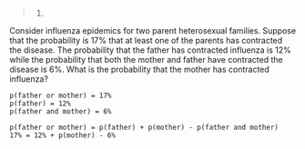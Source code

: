 >1. 

Consider influenza epidemics for two parent heterosexual families. Suppose that the probability is 17% that at least one of the parents has contracted the disease. The probability that the father has contracted influenza is 12% while the probability that both the mother and father have contracted the disease is 6%. What is the probability that the mother has contracted influenza?

```
p(father or mother) = 17%
p(father) = 12%
p(father and mother) = 6%

p(father or mother) = p(father) + p(mother) - p(father and mother)
17% = 12% + p(mother) - 6%
```
